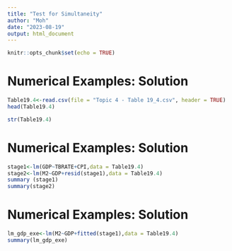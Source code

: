 ---
title: "Test for Simultaneity"
author: "Moh"
date: "2023-08-19"
output: html_document
---

```{r setup, include=FALSE}
knitr::opts_chunk$set(echo = TRUE)
```

# Numerical Examples: Solution

```{r}
Table19.4<-read.csv(file = "Topic 4 - Table 19_4.csv", header = TRUE)
head(Table19.4)
```

```{r}
str(Table19.4)
```

# Numerical Examples: Solution

```{r}
stage1<-lm(GDP~TBRATE+CPI,data = Table19.4)
stage2<-lm(M2~GDP+resid(stage1),data = Table19.4)
summary (stage1)
summary(stage2)
```

# Numerical Examples: Solution

```{r}
lm_gdp_exe<-lm(M2~GDP+fitted(stage1),data = Table19.4)
summary(lm_gdp_exe)
```

